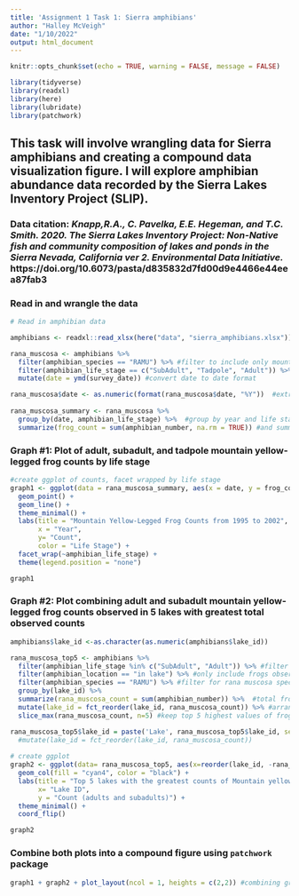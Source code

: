 ```yaml
---
title: 'Assignment 1 Task 1: Sierra amphibians'
author: "Halley McVeigh"
date: "1/10/2022"
output: html_document
---
```


```r
knitr::opts_chunk$set(echo = TRUE, warning = FALSE, message = FALSE)

library(tidyverse)
library(readxl)
library(here)
library(lubridate)
library(patchwork)
```

## This task will involve wrangling data for Sierra amphibians and creating a compound data visualization figure. I will explore amphibian abundance data recorded by the Sierra Lakes Inventory Project (SLIP).

### Data citation: *Knapp,R.A., C. Pavelka, E.E. Hegeman, and T.C. Smith. 2020. The Sierra Lakes Inventory Project: Non-Native fish and community composition of lakes and ponds in the Sierra Nevada, California ver 2. Environmental Data Initiative.* https://doi.org/10.6073/pasta/d835832d7fd00d9e4466e44eea87fab3


### Read in and wrangle the data

```r
# Read in amphibian data

amphibians <- readxl::read_xlsx(here("data", "sierra_amphibians.xlsx"))

rana_muscosa <- amphibians %>% 
  filter(amphibian_species == "RAMU") %>% #filter to include only mountain yellow-legged frog
  filter(amphibian_life_stage == c("SubAdult", "Tadpole", "Adult")) %>% 
  mutate(date = ymd(survey_date)) #convert date to date format

rana_muscosa$date <- as.numeric(format(rana_muscosa$date, "%Y"))  #extract just the year
  
rana_muscosa_summary <- rana_muscosa %>% 
  group_by(date, amphibian_life_stage) %>%  #group by year and life stage
  summarize(frog_count = sum(amphibian_number, na.rm = TRUE)) #and summarize counts of frogs
```

### Graph #1: Plot of adult, subadult, and tadpole mountain yellow-legged frog counts by life stage
```r
#create ggplot of counts, facet wrapped by life stage
graph1 <- ggplot(data = rana_muscosa_summary, aes(x = date, y = frog_count, color = amphibian_life_stage)) +
  geom_point() +
  geom_line() +
  theme_minimal() +
  labs(title = "Mountain Yellow-Legged Frog Counts from 1995 to 2002",
       x = "Year",
       y= "Count",
       color = "Life Stage") +
  facet_wrap(~amphibian_life_stage) +
  theme(legend.position = "none")

graph1
```

### Graph #2: Plot combining adult and subadult mountain yellow-legged frog counts observed in 5 lakes with greatest total observed counts

```r

amphibians$lake_id <-as.character(as.numeric(amphibians$lake_id))

rana_muscosa_top5 <- amphibians %>% 
  filter(amphibian_life_stage %in% c("SubAdult", "Adult")) %>% #filter to include only adult and subadult frogs (no tadpoles)
  filter(amphibian_location == "in lake") %>% #only include frogs observed in the lake
  filter(amphibian_species == "RAMU") %>% #filter for rana muscosa species
  group_by(lake_id) %>% 
  summarize(rana_muscosa_count = sum(amphibian_number)) %>%  #total frog counts per each lake
  mutate(lake_id = fct_reorder(lake_id, rana_muscosa_count)) %>% #arrange in descending order
  slice_max(rana_muscosa_count, n=5) #keep top 5 highest values of frog counts per lake

rana_muscosa_top5$lake_id = paste('Lake', rana_muscosa_top5$lake_id, sep = ' ')#%>%
  #mutate(lake_id = fct_reorder(lake_id, rana_muscosa_count))
  
# create ggplot
graph2 <- ggplot(data= rana_muscosa_top5, aes(x=reorder(lake_id, -rana_muscosa_count), y=rana_muscosa_count)) +
  geom_col(fill = "cyan4", color = "black") +
  labs(title = "Top 5 lakes with the greatest counts of Mountain yellow-legged adult and subadult frogs", 
       x= "Lake ID",
       y = "Count (adults and subadults)") +
  theme_minimal() +
  coord_flip()

graph2
```

### Combine both plots into a compound figure using `patchwork` package

```r

graph1 + graph2 + plot_layout(ncol = 1, heights = c(2,2)) #combining graph 1 and graph 2 on the same figure
```





